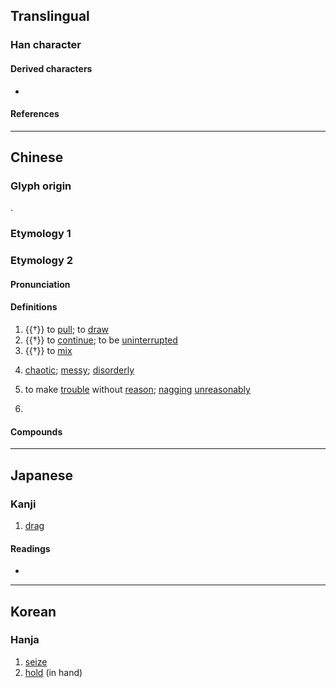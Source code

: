 {{character info}}
==Translingual==

===Han character===
{{Han char|rn=64|rad=手|as=06|sn=10|four=46502|canj=VRQ|ids=⿱如手}}

====Derived characters====
* {{l|mul|[[𢞙]], [[𣹤]], [[𣖹]], [[蒘]], [[𥰪]]}}

====References====
{{Han ref|kx=0430.160|dkj=12054|dj=0780.090|hdz=31865.010|uh=6310}}

----

==Chinese==

===Glyph origin===
{{Han etym}}
{{Han compound|如|手|ls=psc|c1=p|c2=s|t2=hand}}.

===Etymology 1===
{{zh-see|拿|v}}

===Etymology 2===
{{zh-forms|alt=茹-Min Nan}}

====Pronunciation====
{{zh-pron
|m=rú,nú,2nb=variant
|c=jyu4
|mn=xm,tp:lû/qz:lîr/zz:jî/kh:jû/ph:lî
|mn-t=ru5
|mc=1
|oc=n,2
|cat=v,a,pn
}}

====Definitions====
{{zh-hanzi}}

# {{†}} to [[pull]]; to [[draw]]
# {{†}} to [[continue]]; to be [[uninterrupted]]
# {{†}} to [[mix]]
# {{lb|zh|Philippines|_|Hokkien|obsolete in other|_|Min Nan}}  [[chaotic]]; [[messy]]; [[disorderly]]
# {{lb|zh|Quanzhou|Taiwan|Philippines|_|Hokkien}} to make [[trouble]] without [[reason]]; [[nag]]ging [[unreasonably]]
# {{surname|zh}}

====Compounds====
{{zh-der|淭挐|挐氅氅|挐絞絞|挐頭鬖髻|挐頭鬖仙|挐馬馬|挐㩝㩝|挐七戳}}

----

==Japanese==

===Kanji===
{{ja-kanji|grade=|rs=手06}}

# [[drag]]

====Readings====
* {{ja-readings|on=[[だ]] (da), [[じょ]] (jo)|kun=[[ひく]] (hiku)}}

----

==Korean==

===Hanja===
{{ko-hanja|hangeul=[[나]], [[녀]]>[[여]]|eumhun=|rv=na, nyeo>yeo|mr=na, nyŏ>yŏ|y=na, nye>ye}}

# [[seize]]
# [[hold]] (in hand)